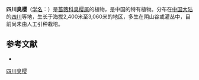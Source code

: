 {{Speciesbox
| name = 四川臭樱
| status = 
| status_system = 
| image = 
| genus = Maddenia
| species = hypoxantha
| authority = Koehne
}}

'''四川臭樱'''（[[学名|学名]]：{{lang|la|''Maddenia hypoxantha''}}）是[[蔷薇科|蔷薇科]][[臭樱属|臭樱属]]的植物，是中国的特有植物。分布在[[中国大陆|中国大陆]]的[[四川|四川]]等地，生长于海拔2,400米至3,060米的地区，多生在阴山谷或灌丛中，目前尚未由人工引种栽培。

== 参考文献 ==
<div class="references-small">
* {{cite web| url =http://www.bioinfo.cn/db05/KmzwSpecies.php?action=view&id=19087| title =四川臭樱| work =《中国高等植物数据库全库》| publisher =中国科学院微生物研究所| author =昆明植物研究所| accessdate =2009-02-25| deadurl =yes| archiveurl =https://web.archive.org/web/20160305023520/http://www.bioinfo.cn/db05/KmzwSpecies.php?action=view&id=19087| archivedate =2016-03-05}}
</div>
{{Taxonbar|from=Q15228538}}

[[Category:臭樱属|四川臭樱]]


{{植物小作品}}